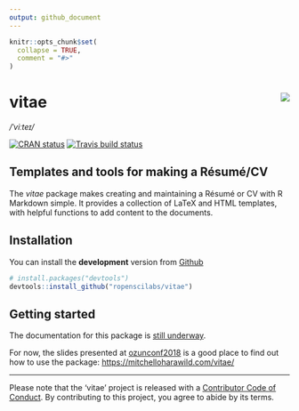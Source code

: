 ```yaml
---
output: github_document
---
```


<!-- README.md is generated from README.Rmd. Please edit that file -->

```r
knitr::opts_chunk$set(
  collapse = TRUE,
  comment = "#>"
)
```

# vitae <img src="man/figures/logo.png" align="right" />
*/ˈviːteɪ/*

[![CRAN status](https://www.r-pkg.org/badges/version/vitae)](https://cran.r-project.org/package=vitae)
[![Travis build status](https://travis-ci.org/ropenscilabs/vitae.svg?branch=master)](https://travis-ci.org/ropenscilabs/vitae)

## Templates and tools for making a Résumé/CV

The *vitae* package makes creating and maintaining a Résumé or CV with R Markdown simple. It provides a collection of LaTeX and HTML templates, with helpful functions to add content to the documents.

## Installation

You can install the **development** version from
[Github](https://github.com/ropenscilabs/vitae)

```r
# install.packages("devtools")
devtools::install_github("ropenscilabs/vitae")
```

## Getting started

The documentation for this package is [still underway](https://github.com/ropenscilabs/vitae/issues/5).

For now, the slides presented at [ozunconf2018](https://ozunconf18.ropensci.org/) is a good place to find out how to use the package: [https://mitchelloharawild.com/vitae/](https://mitchelloharawild.com/vitae/)


---

Please note that the 'vitae' project is released with a [Contributor Code of Conduct](.github/CODE_OF_CONDUCT.md). By contributing to this project, you agree to abide by its terms.
